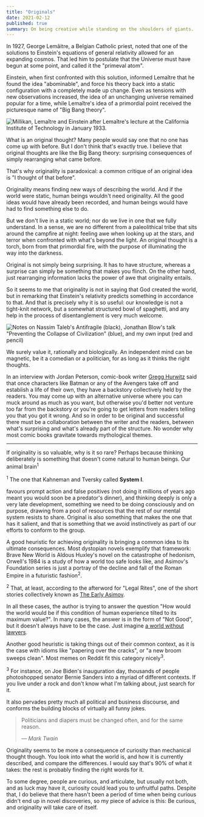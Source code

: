 ```yaml
---
title: "Originals"
date: 2021-02-12
published: true
summary: On being creative while standing on the shoulders of giants.
---
```


In 1927, George Lemâitre, a Belgian Catholic priest, noted that one of the solutions to Einstein's equations of general
relativity allowed for an expanding cosmos. That led him to postulate that the Universe must have begun at some point,
and called it the "primeval atom".

Einstein, when first confronted with this solution, informed Lemaître that he found the idea "abominable", and force his
theory back into a static configuration with a completely made up change. Even as tensions with new observations increased,
the idea of an unchanging universe remained popular for a time, while Lemaître's idea of a primordial point received the
picturesque name of "Big Bang theory".

![Millikan, Lemaître and Einstein after Lemaître's lecture at the California Institute of Technology in January 1933.](./MillikanLemaitreEinstein.jpg)

What is an original thought? Many people would say one that no one has come up with before. But I don't think that's
exactly true. I believe that original thoughts are like the Big Bang theory: surprising consequences of simply
rearranging what came before.

That's why originality is paradoxical: a common critique of an original idea is "I thought of that before".

Originality means finding new ways of describing the world. And if the world were static, human beings wouldn't need originality.
All the good ideas would have already been recorded, and human beings would have had to find something else to do.

But we don't live in a static world; nor do we live in one that we fully understand. In a sense, we are no different from
a paleolithical tribe that sits around the campfire at night: feeling awe when looking up at the stars, and terror when
confronted with what's beyond the light. An original thought is a torch, born from that primordial fire, with the purpose
of illuminating the way into the darkness.

Original is not simply being surprising. It has to have structure, whereas a surprise can simply be something that makes you flinch.
On the other hand, just rearranging information lacks the power of awe that originality entails.

So it seems to me that originality is not in saying that God created the world, but in remarking that Einstein's relativity
predicts something in accordance to that. And that is precisely why it is so useful: our knowledge is not a tight-knit
network, but a somewhat structured bowl of spaghetti, and any help in the process of disentanglement is very much welcome.

![Notes on Nassim Taleb's Antifragile (black), Jonathan Blow's talk "Preventing the Collapse of Civilization" (blue), and my own input (red and pencil)](./Notebook.jpg)

We surely value it, rationally and biologically. An independent mind can be magnetic, be it a comedian or a politician, for as
long as it thinks the right thoughts.

In an interview with Jordan Peterson, comic-book writer [Gregg Hurwitz](https://en.wikipedia.org/wiki/Gregg_Hurwitz) said
that once characters like Batman or any of the Avengers take off and establish a life of their own, they have a backstory
collectively held by the readers. You may come up with an alternative universe where you can muck around as much as you want,
but otherwise you'd better not venture too far from the backstory or you're going to get letters from readers telling you that you got
it wrong. And so in order to be original and successful there must be a collaboration between the writer and the readers,
between what's surprising and what's already part of the structure. No wonder why most comic books gravitate towards mythological themes.

---

If originality is so valuable, why is it so rare? Perhaps because thinking deliberately is something that doesn't come
natural to human beings. Our animal brain<sup>1</sup><p class="sidenote"><sup>1</sup> The one that Kahneman and Tversky called <strong>System I</strong>.</p>
favours prompt action and false positives (not doing it millions of years ago meant you would soon be a predator's dinner),
and thinking deeply is only a very late development, something we need to be doing consciously and on purpose, drawing from a pool of
resources that the rest of our mental system resists to share. Original is also something that makes the one that has it
salient, and that is something that we avoid instinctively as part of our efforts to conform to the group.

A good heuristic for achieving originality is bringing a common idea to its ultimate consequences. Most dystopian novels
exemplify that framework: <book>Brave New World</book> is Aldous Huxley's novel on the catastrophe of hedonism,
Orwell's <book>1984</book> is a study of how a world too safe looks like, and Asimov's <book>
Foundation</book> series is just a portray of the decline and fall of the Roman Empire in a futuristic
fashion<sup>2</sup>. <p class="sidenote"><sup>2</sup> That, at least, according to the afterword for "Legal Rites", one of the short stories collectively known as <a href="https://en.wikipedia.org/wiki/The_Early_Asimov">The Early Asimov</a>.</p>
In all these cases, the author is trying to answer the question "How would the world would be if this condition of human experience tilted to its maximum value?". In many cases, the answer is in the form of "Not Good", but it doesn't always have to be the case.
Just imagine [a world without lawyers](https://www.youtube.com/watch?v=uG3uea-Hvy4).

Another good heuristic is taking things out of their common context, as it is the case with idioms like "papering over
the cracks", or "a new broom sweeps clean". Most memes on Reddit fit this category nicely<sup>3</sup>. <p class="sidenote"><sup>3</sup> For instance, on Joe Biden's inauguration day, thousands of people photoshopped senator Bernie Sanders into a myriad of different contexts. If you live under a rock and don't know what I'm talking about, just search for it.</p>
It also pervades pretty much
all political and business discourse, and conforms the building blocks of virtually all funny jokes.

> Politicians and diapers must be changed often, and for the same reason.
>
> — _Mark Twain_

Originality seems to be more a consequence of curiosity than mechanical thought though. You look into what the world is,
and how it is currently described, and compare the differences. I would say that's 90% of what it takes: the rest is probably
finding the right words for it.

To some degree, people are curious, and articulate, but usually not both, and as luck may have it, curiosity could lead you
to unfruitful paths. Despite that, I do believe that there hasn't been a period of time when being curious didn't end up in
novel discoveries, so my piece of advice is this: Be curious, and originality will take care of itself.
